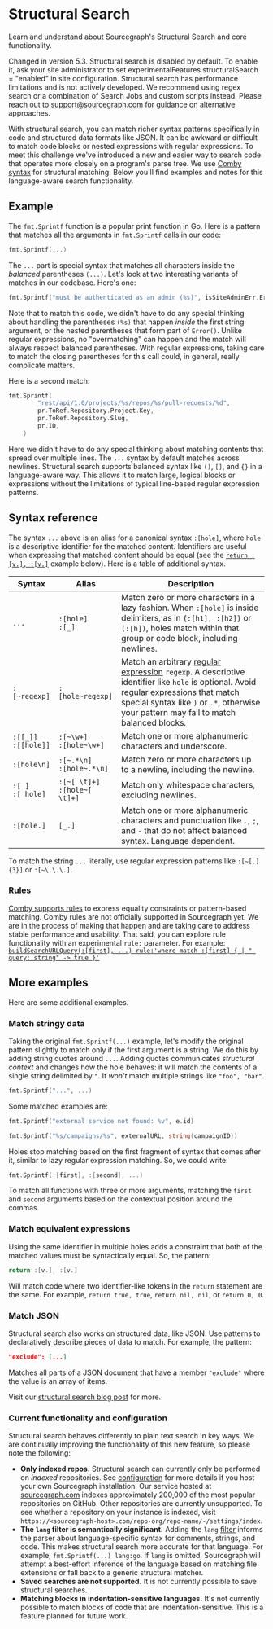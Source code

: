 # Structural Search

<p className="subtitle">Learn and understand about Sourcegraph's Structural Search and core functionality.</p>

<Callout type="note"> Changed in version 5.3. Structural search is disabled by default. To enable it, ask your site administrator to set experimentalFeatures.structuralSearch = "enabled" in site configuration. Structural search has performance limitations and is not actively developed. We recommend using regex search or a combination of Search Jobs and custom scripts instead. Please reach out to [support@sourcegraph.com](mailto:support@sourcegraph.com) for guidance on alternative approaches.</Callout>

With structural search, you can match richer syntax patterns specifically in code and structured data formats like JSON. It can be awkward or difficult to match code blocks or nested expressions with regular expressions. To meet this challenge we've introduced a new and easier way to search code that operates more closely on a program's parse tree. We use [Comby syntax](https://comby.dev/docs/syntax-reference) for structural matching. Below you'll find examples and notes for this language-aware search functionality.

## Example

The `fmt.Sprintf` function is a popular print function in Go. Here is a pattern that matches all the arguments in `fmt.Sprintf` calls in our code:

```go
fmt.Sprintf(...)
```

The `...` part is special syntax that matches all characters inside the _balanced_ parentheses `(...)`. Let's look at two interesting variants of
matches in our codebase. Here's one:

```go
fmt.Sprintf("must be authenticated as an admin (%s)", isSiteAdminErr.Error())
```

Note that to match this code, we didn't have to do any special thinking about handling the parentheses `(%s)` that happen _inside_ the first string argument, or the nested parentheses that form part of `Error()`. Unlike regular expressions, no "overmatching" can happen and the match will always respect balanced parentheses. With regular expressions, taking care to match the closing parentheses for this call could, in general, really complicate matters.

Here is a second match:

```go
fmt.Sprintf(
		"rest/api/1.0/projects/%s/repos/%s/pull-requests/%d",
		pr.ToRef.Repository.Project.Key,
		pr.ToRef.Repository.Slug,
		pr.ID,
	)
```

Here we didn't have to do any special thinking about matching contents that spread over multiple lines. The `...` syntax by default matches across newlines. Structural search supports balanced syntax like `()`, `[]`, and `{}` in a language-aware way. This allows it to match large, logical blocks or expressions without the limitations of typical line-based regular expression patterns.

## Syntax reference

The syntax `...` above is an alias for a canonical syntax `:[hole]`, where `hole` is a descriptive identifier for the matched content. Identifiers are useful when expressing that matched content should be equal (see the [`return :[v.], :[v.]`](#match-equivalent-expressions) example below). Here is a table of additional syntax.

|        **Syntax**        |             **Alias**             |                                                                                                                           **Description**                                                                                                                           |
| ------------------------ | --------------------------------- | ------------------------------------------------------------------------------------------------------------------------------------------------------------------------------------------------------------------------------------------------------------------- |
| `...`                    | `:[hole]`<br/>`:[_]`              | Match zero or more characters in a lazy fashion. When `:[hole]` is inside delimiters, as in `{:[h1], :[h2]}` or `(:[h])`, holes match within that group or code block, including newlines.                                                                          |
| `:[~regexp]`             | `:[hole~regexp]`                  | Match an arbitrary [regular expression](https://golang.org/s/re2syntax) `regexp`. A descriptive identifier like `hole` is optional. Avoid regular expressions that match special syntax like `)` or `.*`, otherwise your pattern may fail to match balanced blocks. |
| `:[[_]]`<br/>`:[[hole]]` | `:[~\w+]`<br/>`:[hole~\w+]`       | Match one or more alphanumeric characters and underscore.                                                                                                                                                                                                           |
| `:[hole\n]`              | `:[~.*\n]`<br/>`:[hole~.*\n]`     | Match zero or more characters up to a newline, including the newline.                                                                                                                                                                                               |
| `:[ ]`<br/>`:[ hole]`    | `:[~[ \t]+]`<br/>`:[hole~[ \t]+]` | Match only whitespace characters, excluding newlines.                                                                                                                                                                                                               |
| `:[hole.]`               | `[_.]`                            | Match one or more alphanumeric characters and punctuation like `.`, `;`, and `-` that do not affect balanced syntax. Language dependent.                                                                                                                            |

<Callout type="note"> To match the string `...` literally, use regular expression patterns like `:[~[.]{3}]` or `:[~\.\.\.]`.</Callout>

### Rules

[Comby supports rules](https://comby.dev/docs/advanced-usage) to express equality constraints or pattern-based matching. Comby rules are not officially supported in Sourcegraph yet. We are in the process of making that happen and are taking care to address stable performance and usability. That said, you can explore rule functionality with an experimental `rule:` parameter. For example: [`buildSearchURLQuery(:[first], ...) rule:'where match :[first] { | " query: string" -> true }'`](https://sourcegraph.com/search?q=repo:%5Egithub%5C.com/sourcegraph/sourcegraph%24+file:.ts+buildSearchURLQuery%28:%5Bfirst%5D%2C+...%29+rule:%27where+match+:%5Bfirst%5D+%7B+%7C+%22+query:+string%22+-%3E+true+%7D%27&patternType=structural)

## More examples

Here are some additional examples.

### Match stringy data

Taking the original `fmt.Sprintf(...)` example, let's modify the original pattern slightly to match only if the first argument is a string. We do this by adding string quotes around `...`. Adding quotes communicates _structural context_ and changes how the hole behaves: it will match the contents of a single string delimited by `"`. It _won't_ match multiple strings like `"foo", "bar"`.

```go
fmt.Sprintf("...", ...)
```

Some matched examples are:

```go
fmt.Sprintf("external service not found: %v", e.id)
```

```go
fmt.Sprintf("%s/campaigns/%s", externalURL, string(campaignID))
```

Holes stop matching based on the first fragment of syntax that comes after it, similar to lazy regular expression matching. So, we could write:

```go
fmt.Sprintf(:[first], :[second], ...)
```

To match all functions with three or more arguments, matching the `first` and `second` arguments based on the contextual position around the commas.

### Match equivalent expressions

Using the same identifier in multiple holes adds a constraint that both of the matched values must be syntactically equal. So, the pattern:

```go
return :[v.], :[v.]
```

Will match code where two identifier-like tokens in the `return` statement are the same. For example, `return true, true`, `return nil, nil`, or `return 0, 0`.

### Match JSON

Structural search also works on structured data, like JSON. Use patterns to declaratively describe pieces of data to match. For example, the pattern:

```json
"exclude": [...]
```

Matches all parts of a JSON document that have a member `"exclude"` where the value is an array of items.

<Callout type="note">Visit our [structural search blog post](https://about.sourcegraph.com/blog/going-beyond-regular-expressions-with-structural-code-search) for more.</Callout>

### Current functionality and configuration

Structural search behaves differently to plain text search in key ways. We are continually improving the functionality of this new feature, so please note the following:

- **Only indexed repos.** Structural search can currently only be performed on _indexed_ repositories. See [configuration](/admin/search) for more details if you host your own Sourcegraph installation. Our service hosted at [sourcegraph.com](https://sourcegraph.com/search) indexes approximately 200,000 of the most popular repositories on GitHub. Other repositories are currently unsupported. To see whether a repository on your instance is indexed, visit `https://<sourcegraph-host>.com/repo-org/repo-name/-/settings/index`.
- **The `lang` filter is semantically significant.** Adding the `lang` [filter](/code-search/queries) informs the parser about language-specific syntax for comments, strings, and code. This makes structural search more accurate for that language. For example, `fmt.Sprintf(...) lang:go`. If `lang` is omitted, Sourcegraph will attempt a best-effort inference of the language based on matching file extensions or fall back to a generic structural matcher.
- **Saved searches are not supported.** It is not currently possible to save structural searches.
- **Matching blocks in indentation-sensitive languages.** It's not currently possible to match blocks of code that are indentation-sensitive. This is a feature planned for future work.
